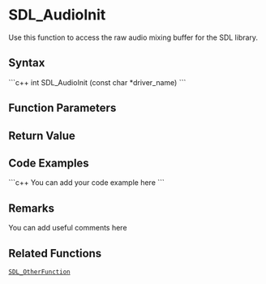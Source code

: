 <!-- pragma section-numbers off -->
<!-- pragma disable-camelcase -->

= SDL_AudioInit =
Use this function to access the raw audio mixing buffer for the SDL library.


== Syntax ==
```c++
int SDL_AudioInit (const char *driver_name)
```

== Function Parameters ==

== Return Value ==

== Code Examples ==
```c++
You can add your code example here
```

== Remarks ==
You can add useful comments here

== Related Functions ==
 [[SDL_OtherFunction]]
